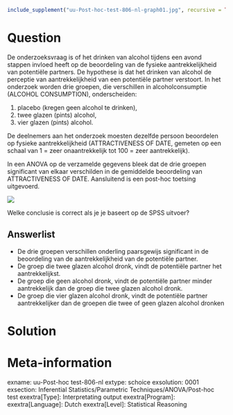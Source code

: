 ```{r, echo = FALSE, results = "hide"}
include_supplement("uu-Post-hoc-test-806-nl-graph01.jpg", recursive = TRUE)
```
Question
========
De onderzoeksvraag is of het drinken van alcohol tijdens een avond stappen invloed heeft  op de beoordeling van de fysieke aantrekkelijkheid van potentiële partners. De hypothese  is dat het drinken van alcohol de perceptie van aantrekkelijkheid van een potentiële  partner verstoort. In het onderzoek worden drie groepen, die verschillen in  alcoholconsumptie (ALCOHOL CONSUMPTION), onderscheiden:

1. placebo (kregen geen alcohol te drinken), 
2. twee glazen (pints) alcohol,
3. vier glazen (pints) alcohol.

De deelnemers aan het onderzoek moesten dezelfde persoon beoordelen op fysieke aantrekkelijkheid (ATTRACTIVENESS OF DATE, gemeten op een schaal van 1 = zeer onaantrekkelijk tot 100 = zeer aantrekkelijk). 

In een ANOVA op de verzamelde gegevens bleek dat de drie groepen significant van elkaar verschilden in de gemiddelde beoordeling van ATTRACTIVENESS OF DATE. Aansluitend is een post-hoc toetsing uitgevoerd.

![](uu-Post-hoc-test-806-nl-graph01.jpg)

Welke conclusie is correct als je je baseert op de SPSS uitvoer?

Answerlist
----------
* De drie groepen verschillen onderling paarsgewijs significant in de beoordeling van de aantrekkelijkheid van de potentiële partner.
* De groep die twee glazen alcohol dronk, vindt de potentiële partner het aantrekkelijkst.
* De groep die geen alcohol dronk, vindt de potentiële partner minder aantrekkelijk dan de groep die twee glazen alcohol dronk.
* De groep die vier glazen alcohol dronk, vindt de potentiële partner aantrekkelijker dan de groepen die twee of geen glazen alcohol dronken


Solution
========



Meta-information
================
exname: uu-Post-hoc test-806-nl
extype: schoice
exsolution: 0001
exsection: Inferential Statistics/Parametric Techniques/ANOVA/Post-hoc test
exextra[Type]: Interpretating output
exextra[Program]: 
exextra[Language]: Dutch
exextra[Level]: Statistical Reasoning